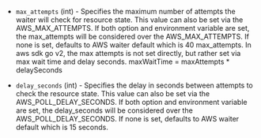 <!-- Code generated from the comments of the AWSPollingConfig struct in common/state.go; DO NOT EDIT MANUALLY -->

- `max_attempts` (int) - Specifies the maximum number of attempts the waiter will check for resource state.
  This value can also be set via the AWS_MAX_ATTEMPTS.
  If both option and environment variable are set, the max_attempts will be considered over the AWS_MAX_ATTEMPTS.
  If none is set, defaults to AWS waiter default which is 40 max_attempts.
  In aws sdk go v2, the max attempts is not set directly, but rather set via max wait time and delay seconds.
  maxWaitTime = maxAttempts * delaySeconds

- `delay_seconds` (int) - Specifies the delay in seconds between attempts to check the resource state.
  This value can also be set via the AWS_POLL_DELAY_SECONDS.
  If both option and environment variable are set, the delay_seconds will be considered over the AWS_POLL_DELAY_SECONDS.
  If none is set, defaults to AWS waiter default which is 15 seconds.

<!-- End of code generated from the comments of the AWSPollingConfig struct in common/state.go; -->
